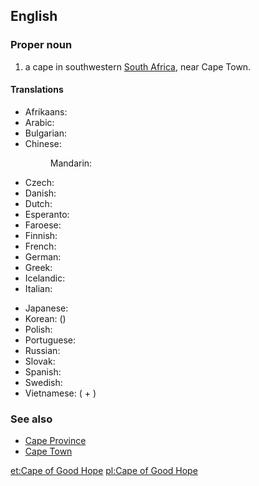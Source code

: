 {{wikipedia}}
==English==

===Proper noun===
{{en-proper noun}}

# a cape in southwestern [[South Africa]], near Cape Town.

====Translations====
{{trans-top|a cape in southwestern South Africa}}
* Afrikaans: {{t-|af|Kaap die Goeie Hoop}}
* Arabic: {{t-|ar|رأس الرجاء الصالح|m|tr=ra's al-rajaa' al-SaaliH|sc=Arab}}
* Bulgarian: {{t-|bg|нос Добра Надежда|m|tr=nos Dóbra Nadéžda|sc=Cyrl}}
* Chinese:
*: Mandarin: {{t|cmn|好望角|tr=Hǎowàngjiǎo|sc=Hani}}
* Czech: {{t-|cs|mys Dobré naděje|m}}
* Danish: {{t-|da|Kap Det Gode Håb|c}}
* Dutch: {{t+|nl|Kaap de Goede Hoop}}
* Esperanto: {{t|eo|Kabo de Bona Espero}}
* Faroese: {{t-|fo|Góðvónarhøvdi|m}}
* Finnish: {{t-|fi|Hyväntoivonniemi}}
* French: {{t+|fr|cap de Bonne-Espérance|m}}
* German: {{t-|de|Kap der Guten Hoffnung|n}}
* Greek: {{t|el|Ακρωτήριο της Καλής Ελπίδος|tr=Akrotírio tis Kalís Elpídhos|sc=Grek}}
* Icelandic: {{t-|is|Góðrarvonarhöfði|m}}
* Italian: {{t-|it|Capo di Buona Speranza|m}}
{{trans-mid}}
* Japanese: {{t-|ja|喜望峰|tr=きぼうほう, Kibōhō|sc=Jpan}}
* Korean: {{t-|ko|희망봉|tr=Huimangbong|sc=Kore}} ({{t-|ko|喜望峯|sc=Kore}})
* Polish: {{t-|pl|Przylądek Dobrej Nadziei|m}}
* Portuguese: {{t-|pt|Cabo da Boa Esperança|m}}
* Russian: {{t-|ru|мыс Доброй Надежды|m|tr=mys Dóbroj Nadéždy|sc=Cyrl}}
* Slovak: {{t-|sk|mys Dobrej nádeje|m}}
* Spanish: {{t-|es|cabo de Buena Esperanza|m}}
* Swedish: {{t-|sv|Godahoppsudden}}
* Vietnamese: {{t-|vi|mũi Hảo Vọng}} ({{t+|vi|mũi}} + {{t-|vi|好望}})
{{trans-bottom}}

===See also===
* [[Cape Province]]
* [[Cape Town]]

[[et:Cape of Good Hope]]
[[pl:Cape of Good Hope]]